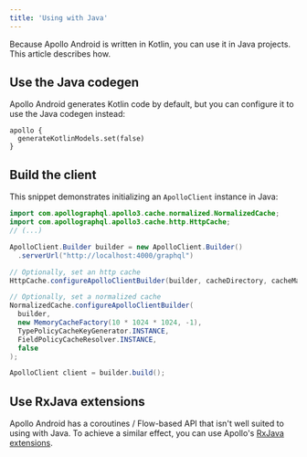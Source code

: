 ```yaml
---
title: 'Using with Java'
---
```




Because Apollo Android is written in Kotlin, you can use it in Java projects. This article describes how.

## Use the Java codegen

Apollo Android generates Kotlin code by default, but you can configure it to use the Java codegen instead:

```kotlin:title=build.gradle[.kts]
apollo {
  generateKotlinModels.set(false)
}
```

## Build the client

This snippet demonstrates initializing an `ApolloClient` instance in Java:

```java
import com.apollographql.apollo3.cache.normalized.NormalizedCache;
import com.apollographql.apollo3.cache.http.HttpCache;
// (...)

ApolloClient.Builder builder = new ApolloClient.Builder()
  .serverUrl("http://localhost:4000/graphql")

// Optionally, set an http cache
HttpCache.configureApolloClientBuilder(builder, cacheDirectory, cacheMaxSize);

// Optionally, set a normalized cache
NormalizedCache.configureApolloClientBuilder(
  builder,
  new MemoryCacheFactory(10 * 1024 * 1024, -1),
  TypePolicyCacheKeyGenerator.INSTANCE,
  FieldPolicyCacheResolver.INSTANCE,
  false
);

ApolloClient client = builder.build();
```

## Use RxJava extensions

Apollo Android has a coroutines / Flow-based API that isn't well suited to using with Java. To achieve a similar effect, you can use Apollo's [RxJava extensions](./rxjava/).
